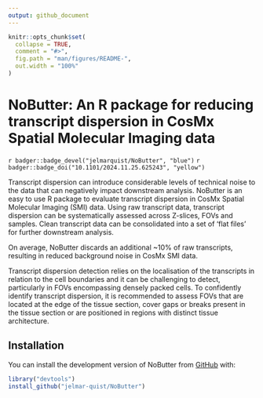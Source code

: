 ```yaml
---
output: github_document
---
```


<!-- README.md is generated from README.Rmd. Please edit that file -->

```r
knitr::opts_chunk$set(
  collapse = TRUE,
  comment = "#>",
  fig.path = "man/figures/README-",
  out.width = "100%"
)
```

# NoButter: An R package for reducing transcript dispersion in CosMx Spatial Molecular Imaging data

<!-- badges: start -->
`r badger::badge_devel("jelmarquist/NoButter", "blue")`
`r badger::badge_doi("10.1101/2024.11.25.625243", "yellow")`
<!-- badges: end -->

Transcript dispersion can introduce considerable levels of technical noise to the data that can negatively impact downstream analysis. NoButter is an easy to use R package to evaluate transcript dispersion in CosMx Spatial Molecular Imaging (SMI) data. Using raw transcript data, transcript dispersion can be systematically assessed across Z-slices, FOVs and samples. Clean transcript data can be consolidated into a set of ‘flat files’ for further downstream analysis.

On average, NoButter discards an additional ~10% of raw transcripts, resulting in reduced background noise in CosMx SMI data.

Transcript dispersion detection relies on the localisation of the transcripts in relation to the cell boundaries and it can be challenging to detect, particularly in FOVs encompassing densely packed cells. To confidently identify transcript dispersion, it is recommended to assess FOVs that are located at the edge of the tissue section, cover gaps or breaks present in the tissue section or are positioned in regions with distinct tissue architecture.

## Installation

You can install the development version of NoButter from [GitHub](https://github.com/) with:

``` r
library("devtools")
install_github("jelmar-quist/NoButter")
```
